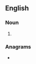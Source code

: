 {{also|pas|PAS|PAs|pás|pâs|păs|-pas|pa's|Paś}}
==English==

===Noun===
{{head|en|noun plural form}}

# {{plural of|Pa|lang=en}}

===Anagrams===
* {{anagrams|en|a=aps|APS|APs|ASP|PSA|Psa.|SAP|SPA|Spa|asp|s.ap.|sap|spa}}